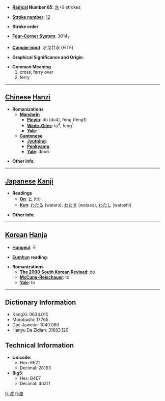 * '''[[Wiktionary:Chinese radical index| Radical]] Number 85''': [[Wiktionary:Chinese radical index 水|水]]+9 strokes

* '''[[Wiktionary:Chinese total strokes index|Stroke number]]''': [[Wiktionary:Chinese total strokes index 12|12]]

* '''Stroke order''': 

* '''[[Wiktionary:Chinese four corner index|Four-Corner System]]''': 3014<sub>7</sub>

* '''[[Wiktionary:Chinese Cangjie index|Cangjie input]]''': 水戈廿水 (EITE)

* '''Graphical Significance and Origin''': 

* '''Common Meaning'''
*#cross, ferry over
*# ferry


----

== [[Chinese]] [[Hanzi]] ==

* '''Romanizations'''
** '''[[Mandarin]]'''
*** '''[[Pinyin]]''': dù (du4), fēng (feng1)
*** '''[[Wade-Giles]]''': tu<sup>4</sup>, feng<sup>1</sup>
*** '''[[Yale]]''': 
** '''[[Cantonese]]'''
*** '''[[Jyutping]]''':
*** '''[[Penkyamp]]''': 
*** '''[[Yale]]''': dou6

* '''Other info''': 

----

== [[Japanese]] [[Kanji]] ==

* '''Readings'''
** '''[[On]]''': [[と]] (to)
** '''[[Kun]]''': [[わたる]] (wataru), [[わたす]] (watasu), [[わたし]] (watashi)

* '''Other info''':  

----

== [[Korean]] [[Hanja]] ==

* '''[[Hangeul]]''': 도

* '''[[Eumhun]] reading''': 

* '''Romanizations'''
** '''[[The 2000 South Korean Revised Romanization|The 2000 South Korean Revised]]''': do
** '''[[McCune-Reischauer]]''': to
** '''[[Yale]]''': to

----

== Dictionary Information ==

* KangXi: 0634.010
* Morobashi: 17765
* Dae Jaweon: 1040.080
* Hanyu Da Zidian: 31683.120

== Technical Information ==

* '''Unicode''':
** Hex: 6E21
** Decimal: 28193
* '''Big5''':
** Hex: B4E7
** Decimal: 46311

[[fr:渡]]
[[fi:渡]]